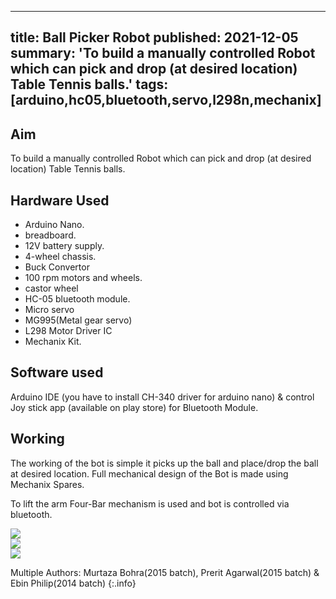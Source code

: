 <!-- ---
title: Ball Picker Robot 
tags: [arduino,hc05,bluetooth,servo,l298n,mechanix]
layout: article
mode: normal
type: article
sharing: true
author: Murtaza Bohra
show_author_profile: true
show_title: true
full_width: false
header: true
cover: /assets/images/blog/thumbnails/Ball Picker Robot.png
--- -->
---
title:  Ball Picker Robot 
published: 2021-12-05
summary: 'To build a manually controlled Robot which can pick and drop (at desired location) Table Tennis balls.'
tags: [arduino,hc05,bluetooth,servo,l298n,mechanix] 
---
## Aim
To build a manually controlled Robot which can pick and drop (at desired location) Table Tennis balls.
<!--more-->

## Hardware Used
- Arduino Nano.
- breadboard.
- 12V battery supply.
- 4-wheel chassis.
- Buck Convertor
- 100 rpm motors and wheels.
- castor wheel
- HC-05 bluetooth module.
- Micro servo
- MG995(Metal gear servo)
- L298 Motor Driver IC
- Mechanix Kit.

## Software used
Arduino IDE (you have to install CH-340 driver for  arduino nano) & control Joy stick app (available on play store) for Bluetooth Module.

## Working 
The working of the bot is simple it picks up the ball and place/drop the ball at desired location. Full mechanical design of the Bot is made using Mechanix Spares.

To lift the arm Four-Bar mechanism is used and bot is controlled via bluetooth.
<div class="swiper swiper-demo">
  <div class="swiper__wrapper">
    <div class="swiper__slide"><img class="image image" src="{{site.baseurl}}/assets/images/blog/Ball-Picker-Robot/1.png"/></div>
    <div class="swiper__slide"><img class="image image" src="{{site.baseurl}}/assets/images/blog/Ball-Picker-Robot/2.png"/></div>
    <div class="swiper__slide"><img class="image image" src="{{site.baseurl}}/assets/images/blog/thumbnails/Ball Picker Robot.png"/></div>
  </div>
  <div class="swiper__button swiper__button--prev fas fa-chevron-left"></div>
  <div class="swiper__button swiper__button--next fas fa-chevron-right"></div>
</div>

<style>
.swiper-demo {
  height: auto;
}
</style>
<script>
{%- include scripts/lib/swiper.js -%}
var SOURCES = window.TEXT_VARIABLES.sources;
window.Lazyload.js(SOURCES.jquery, function() {
  $('.swiper-demo').swiper();
});
</script>


Multiple Authors: Murtaza Bohra(2015 batch), Prerit Agarwal(2015 batch) & Ebin Philip(2014 batch)
{:.info}


